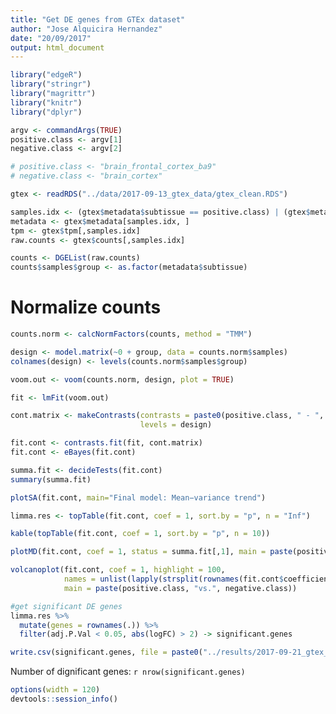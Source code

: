 ```yaml
---
title: "Get DE genes from GTEx dataset"
author: "Jose Alquicira Hernandez"
date: "20/09/2017"
output: html_document
---
```


```r
library("edgeR")
library("stringr")
library("magrittr")
library("knitr")
library("dplyr")
```



```r
argv <- commandArgs(TRUE)
positive.class <- argv[1]
negative.class <- argv[2]

# positive.class <- "brain_frontal_cortex_ba9"
# negative.class <- "brain_cortex"
```


```r
gtex <- readRDS("../data/2017-09-13_gtex_data/gtex_clean.RDS")
```

```r
samples.idx <- (gtex$metadata$subtissue == positive.class) | (gtex$metadata$subtissue == negative.class)
metadata <- gtex$metadata[samples.idx, ]
tpm <- gtex$tpm[,samples.idx]
raw.counts <- gtex$counts[,samples.idx]
```

```r
counts <- DGEList(raw.counts)
counts$samples$group <- as.factor(metadata$subtissue)
```



# Normalize counts


```r
counts.norm <- calcNormFactors(counts, method = "TMM")
```

```r
design <- model.matrix(~0 + group, data = counts.norm$samples)
colnames(design) <- levels(counts.norm$samples$group)
```


```r
voom.out <- voom(counts.norm, design, plot = TRUE)
```


```r
fit <- lmFit(voom.out)

cont.matrix <- makeContrasts(contrasts = paste0(positive.class, " - ", negative.class), 
                             levels = design)

fit.cont <- contrasts.fit(fit, cont.matrix)
fit.cont <- eBayes(fit.cont)

summa.fit <- decideTests(fit.cont)
summary(summa.fit)
```


```r
plotSA(fit.cont, main="Final model: Mean−variance trend")
```


```r
limma.res <- topTable(fit.cont, coef = 1, sort.by = "p", n = "Inf")
```


```r
kable(topTable(fit.cont, coef = 1, sort.by = "p", n = 10))
```

```r
plotMD(fit.cont, coef = 1, status = summa.fit[,1], main = paste(positive.class, "vs.", negative.class))
```

```r
volcanoplot(fit.cont, coef = 1, highlight = 100, 
            names = unlist(lapply(strsplit(rownames(fit.cont$coefficients), "_"), "[", 2)),
            main = paste(positive.class, "vs.", negative.class))
```

```r
#get significant DE genes
limma.res %>% 
  mutate(genes = rownames(.)) %>% 
  filter(adj.P.Val < 0.05, abs(logFC) > 2) -> significant.genes
```

```r
write.csv(significant.genes, file = paste0("../results/2017-09-21_gtex_de_genes/", positive.class, "_vs_", negative.class, ".csv"), row.names = FALSE)
```

Number of dignificant genes: `r nrow(significant.genes)`

```r
options(width = 120)
devtools::session_info()
```

